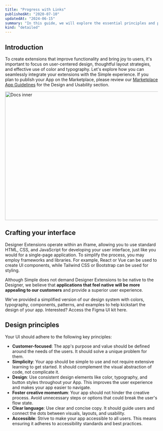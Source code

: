 ```yaml
---
title: "Progress with Links"
publishedAt: "2020-07-10"
updatedAt: "2024-06-15"
summary: "In this guide, we will explore the essential principles and practical tips to ensure that your Simple extensions engage users and integrate seamlessly with our ecosystem."
kind: "detailed"
---
```


## Introduction

To create extensions that improve functionality and bring joy to users, it's important to focus on user-centered design, thoughtful layout strategies, and effective use of color and typography. Let's explore how you can seamlessly integrate your extensions with the Simple experience. If you plan to publish your App on the Marketplace, please review our [Marketplace App Guidelines](#0) for the Design and Usability section.

<Image
  src="/images/docs-illustration.png"
  width="740"
  height="424"
  alt="Docs inner"
/>

## Crafting your interface

Designer Extensions operate within an iframe, allowing you to use standard HTML, CSS, and JavaScript for developing your user interface, just like you would for a single-page application. To simplify the process, you may employ frameworks and libraries. For example, React or Vue can be used to create UI components, while Tailwind CSS or Bootstrap can be used for styling.

Although Simple does not demand Designer Extensions to be native to the Designer, we believe that **applications that feel native will be more appealing to our customers** and provide a superior user experience.

<Banner title="Looking to build a native looking app?">
  We've provided a simplified version of our design system with colors,
  typography, components, patterns, and examples to help kickstart the design of
  your app. Interested? Access the Figma UI kit here.
</Banner>

## Design principles

Your UI should adhere to the following key principles:

- **Customer-focused**: The app's purpose and value should be defined around the needs of the users. It should solve a unique problem for them.
- **Simplicity**: Your app should be simple to use and not require extensive learning to get started. It should complement the visual abstraction of code, not complicate it.
- **Design**: Use consistent design elements like color, typography, and button styles throughout your App. This improves the user experience and makes your app easier to navigate.
- **Foster creative momentum**: Your app should not hinder the creative process. Avoid unnecessary steps or options that could break the user's flow state.
- **Clear language**: Use clear and concise copy. It should guide users and connect the dots between visuals, layouts, and usability.
- **Accessible**: Strive to make your app accessible to all users. This means ensuring it adheres to accessibility standards and best practices.
